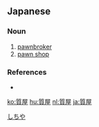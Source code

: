 ==Japanese==
{{ja-kanjitab|しち|や|yomi=on}}

===Noun===
{{ja-noun|しちや}}

# [[pawnbroker]]
# [[pawn shop]]

===References===
* {{R:Shogakukan}}

[[Category:ja:Occupations|しちや]]

[[ko:質屋]]
[[hu:質屋]]
[[nl:質屋]]
[[ja:質屋]]